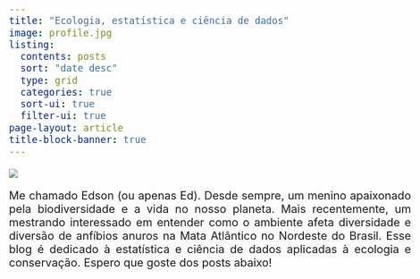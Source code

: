 ---
title: "Ecologia, estatística e ciência de dados"
image: profile.jpg
listing:
  contents: posts
  sort: "date desc"
  type: grid
  categories: true
  sort-ui: true
  filter-ui: true
page-layout: article
title-block-banner: true
---

![](profile.png)

```{=html}
<style>
body {
text-align: justify;
font-size: 20px}
blockquote {
  background-color: #FAEFA6;
  padding: 10px;
  font-size: 14.5px
}
</style>
```

Me chamado Edson (ou apenas Ed). Desde sempre, um menino apaixonado pela biodiversidade e a vida no nosso planeta. Mais recentemente, um mestrando interessado em entender como o ambiente afeta diversidade e diversão de anfíbios anuros na Mata Atlântico no Nordeste do Brasil. Esse blog é dedicado à estatística e ciência de dados aplicadas à ecologia e conservação. Espero que goste dos posts abaixo!
